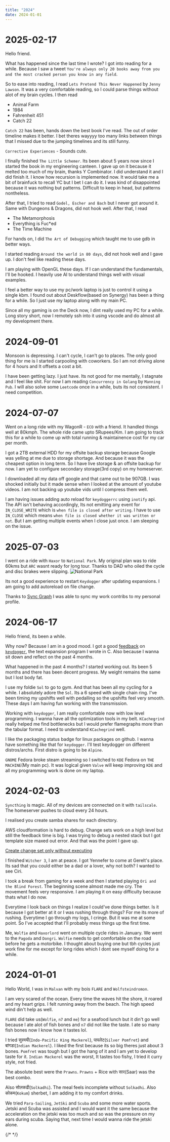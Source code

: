 ```yaml
---
title: "2024"
date: 2024-01-01
---
```


# 2025-02-17
Hello friend.

What has happened since the last time I wrote?
I got into reading for a while. Because I saw a tweet `You're always only 20 books away from you and the most cracked person you know in any field`.

So to ease into reading, I read `Lets Pretend This Never Happened` by `Jenny Lawson`. It was a very comfortable reading, so I could parse things without alot of my brain cycles.
I then read
- Animal Farm
- 1984
- Fahrenheit 451
- Catch 22

`Catch 22` has been, hands down the best book I've read. The out of order timeline makes it better.
I bet theres wayyyy too many links between things that I missed due to the jumping timelines and its still funny.

`Corrective Experiences` - Sounds cute.

I finally finished `The Little Schemer`. Its been about 5 years now since I started the book in my engineering canteen. I gave up on it because it
melted too much of my brain, thanks Y Combinator. I did understand it and I did finish it. I know how recursion is implemented now. It would take me a bit of brainfuck to
recall YC but I bet I can do it. I was kind of disappointed because it was nothing but patterns. Difficult to keep in head, but patterns nontheless.

After that, I tried to read `Godel, Escher and Bach` but I never got around it. Same with Dungeons & Dragons, did not hook well.
After that, I read
- The Metamorphosis
- Everything is Fuc*ed
- The Time Machine

For hands on, I did `The Art of Debugging` which taught me to use gdb in better ways.

I started reading `Around the world in 80 days`, did not hook well and I gave up. I don't feel like reading these days.

I am playing with OpenGL these days. If I can understand the fundamentals, I'll be hooked. I heavily use AI to understand things well with visual examples.


I feel a better way to use my pc/work laptop is just to control it using a single kbm. I found out about Deskflow(based on Synergy) has been a thing for a while.
So I just use my laptop along with my main PC.

Since all my gaming is on the Deck now, I dint really used my PC for a while. Long story short, now I remotely ssh into it using vscode and do almost all my development there.

# 2024-09-01
Monsoon is depressing. I can't cycle, I can't go to places. The only good thing for me is I started carpooling with coworkers. So I am not driving alone for 4 hours and It offsets a cost a bit.

I have been getting lazy. I just have. Its not good for me mentally, I stagnate and I feel like shit. For now I am reading `Concurrency in Golang` by `Manning Pub`. I will also solve some `Leetcode` once in a while, buts its not consistent. I need competition.

# 2024-07-07
Went on a long ride with my WagonR - `ECO` with a friend. It handled things well at 80kmph. The whole ride came upto 5Rupees/Km. I am going to track this for a while to come up with total running & maintainence cost for my car per month.

I got a 2TB external HDD for my offsite backup storage because Google was yelling at me due to storage shortage. And because it was the cheapest option in long term. So I have live storage & an offsite backup for now. I am yet to configure secondary storage(3rd copy) on my homeserver.

I downloaded all my data off google and that came out to be 907GB. I was shocked initially but it made sense when I looked at the amount of youtube videos. I am not backing up youtube vids until I compress them well.

I am having issues adding auto reload for `keydoggerrc` using `inotify` api. The API isn't behaving accordingly, Its not emitting any event for `IN_CLOSE_WRITE` which is `when file is closed after writing`. I have to use `IN_CLOSE` which means `when file is closed whether it was written or not`. But I am getting multiple events when I close just once. I am sleeping on the issue.

# 2025-07-03
I went on a ride with `Haxor` to `National Park`. My original plan was to ride 60kms but `ARC` wasnt ready for long tour. Thanks to DAD who oiled the cycle and disc brakes were slipping.
![National Park](/national_park_haxor.jpg)

Its not a good experience to restart `Keydogger` after updating expansions. I am going to add autoreload on file change.

Thanks to [Sync Graph](https://github.com/isturiz/sync-graph) I was able to sync my work contribs to my personal profile.

# 2024-06-17
Hello friend, its been a while.

Why now?
Because I am in a good mood. I got a good [feedback](https://news.ycombinator.com/item?id=40690990) on [`keydogger`](https://github.com/jarusll/keydogger), the text expansion program I wrote in C.
Also because I wanna sit down and reflect on the past 4 months.

What happened in the past 4 months?
I started working out. Its been 5 months and there has been decent progress. My weight remains the same but I lost body fat.

I use my foldie `Sol` to go to gym. And that has been all my cycling for a while. I absolutely adore the `Sol`. Its a 6 speed with single chain ring. I've been timing my upshifts well with pedalling so the upshifts feel very smooth. These days I am having fun working with the transmission.

Working with `keydogger`, I am really comfortable now with low level programming. I wanna have all the optimization tools in my belt. `KCachegrind` really helped me find bottlenecks but I would prefer flamegraphs more than the tabular format. I need to understand `KCachegrind` well.

I like the packaging status badge for linux packages on github. I wanna have something like that for `keydogger`. I'll test keydogger on different distros/archs. First distro is going to be `Alpine`.

`GNOME` Fedora broke steam streaming so I switched to `KDE` Fedora on `THE MACHINE`(My main pc). It was logical given `Valve` will keep improving `KDE` and all my programming work is done on my laptop.

# 2024-02-03
`Syncthing` is magic. All of my devices are connected on it with `tailscale`. The homeserver pushes to cloud every 24 hours.

I realised you create samba shares for each directory.

AWS cloudformation is hard to debug. Change sets work on a high level but still the feedback time is big. I was trying to debug a nested stack but I got template size maxed out error. And that was the point I gave up.

[Create change set only without executing](https://curiousorbit.com/blog/cloudformation-changeset/)

I finished `Witcher 3`, I am at peace. I got Yennefer to come at Gerelt's place. Its sad that you could either be a dad or a lover, why not both? I wanted to see Ciri.

I took a break from gaming for a week and then I started playing `Ori and the Blind Forest`. The beginning scene almost made me cry.
The movement feels very responsive. I am playing it on easy difficulty because thats what I do now.

Everytime I look back on things I realize I could've done things better. Is it because I got better at it or I was rushing through things?
For me its more of rushing.
Everytime I go through my logs, I cringe. But it was me at some point. So I've accepted that I'll probably mess things up the first time.

Me, `Wolfie` and `Haxorlord` went on multiple cycle rides in January. We went to the `Pagoda` and `Dongri`. `Wolfie` needs to get comfortable on the road before he gets a motorbike. I thought about buying one but tbh cycles just work fine for me except for long rides which I dont see myself doing for a while.

# 2024-01-01
Hello World, I was in `Malvan` with my bois `FLARE` and `Wolfsteindromon`.

I am very scared of the ocean. Every time the waves hit the shore, it roared and my heart grips. I felt running away from the beach. The high speed wind din't help as well.

`FLARE` did take us(`Wolfie`, `n7` and `me`) for a seafood lunch but it din't go well because I ate alot of fish bones and `n7` did not like the taste. I ate so many fish bones now I know how it tastes lol.

I tried सुरमयी(`Indo-Pacific King Mackerel`), पापलेट(`Silver Pomfret`) and बांगडा(`Indian Mackerel`). I liked the first because its so big theres just about 3 bones. `Pomfret` was tough but I got the hang of it and I am yet to develop taste for it. `Indian Mackerel` was the worst, It tastes too fishy, I tried it curry style, not fried.

The absolute best were the `Prawns`. `Prawns` + Rice with सार(Saar) was the best combo.

Also सोलकढी(`Solkadhi`). The meal feels incomplete without `Solkadhi`. Also कोकम(`Kokum`) sherbet, I am adding it to my comfort drinks.

We tried `Para-Sailing`, `JetSki` and `Scuba` and some more water sports. Jetski and Scuba was assisted and I would want it the same because the acceleration on the jetski was too much and so was the pressure on my ears during scuba. Saying that, next time I would wanna ride the jetski alone.


{/* <style>
  @import url("https://fonts.googleapis.com/css2?family=Courier+Prime&display=swap");

  body {
    width: 72ch;

    word-wrap: break-word;
    overflow-wrap: break-word;

    font-family: 'Courier Prime', monospace;
    text-rendering: optimizeLegibility;
    line-height: 1.5rem;

    padding-left: 1rem;
    padding-right: 0.75rem;
    padding-top: 1rem;
    padding-bottom: 1rem;
  }

  code {
    font-weight: bold;
    background: black;
    color: white;
    padding: 0.2rem;
  }

  code:before {
    content: "`"
  }
  code:after {
    content: "`"
  }

  img {
    box-shadow: 5px 5px 0px black;
    border: 1px solid black;
    display: block;
    margin: 1rem 0;
    width: 99%;
  }

  a {
    padding: 0.2rem;
  }
  a:hover {
    color: white;
    background: black
  }
</style> */}
